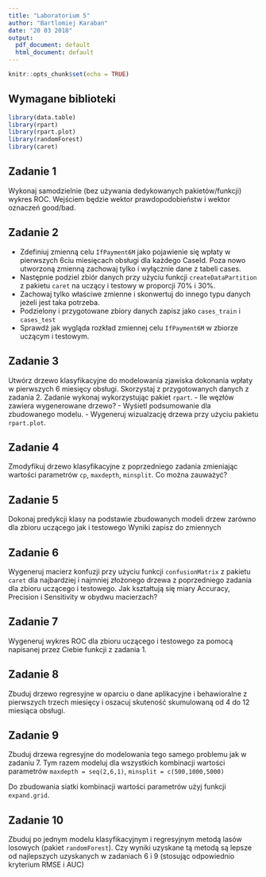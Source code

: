 ```yaml
---
title: "Laboratorium 5"
author: "Bartlomiej Karaban"
date: "20 03 2018"
output:
  pdf_document: default
  html_document: default
---
```


```r
knitr::opts_chunk$set(echo = TRUE)
```

## Wymagane biblioteki

```r
library(data.table)
library(rpart)
library(rpart.plot)
library(randomForest)
library(caret)
```



## Zadanie 1

Wykonaj samodzielnie (bez używania dedykowanych pakietów/funkcji) wykres ROC. Wejściem będzie wektor prawdopodobieństw i wektor oznaczeń good/bad.



## Zadanie 2
 
 - Zdefiniuj zmienną celu `IfPayment6M` jako pojawienie się wpłaty w pierwszych 6ciu miesięcach obsługi dla każdego CaseId. Poza nowo utworzoną zmienną zachowaj tylko i wyłącznie dane z tabeli cases.
 - Następnie podziel zbiór danych przy użyciu funkcji `createDataPartition` z pakietu `caret` na uczący i testowy w proporcji 70% i 30%.
 - Zachowaj tylko właściwe zmienne i skonwertuj do innego typu danych jeżeli jest taka potrzeba.
 - Podzielony i przygotowane zbiory danych zapisz jako `cases_train` i `cases_test`
 - Sprawdź jak wygląda rozkład zmiennej celu `IfPayment6M` w zbiorze uczącym i testowym.
 

## Zadanie 3

Utwórz drzewo klasyfikacyjne do modelowania zjawiska dokonania wpłaty w  pierwszych 6 miesięcy obsługi. Skorzystaj z przygotowanych danych z zadania 2. Zadanie wykonaj wykorzystując pakiet `rpart`. 
- Ile węzłów zawiera wygenerowane drzewo?
- Wyśietl podsumowanie dla zbudowanego modelu.
- Wygeneruj wizualzację drzewa przy użyciu pakietu `rpart.plot`.

## Zadanie 4

Zmodyfikuj drzewo klasyfikacyjne z poprzedniego zadania zmieniając wartości parametrów `cp`, `maxdepth`, `minsplit`. Co można zauważyć?

## Zadanie 5

Dokonaj predykcji klasy na podstawie zbudowanych modeli drzew zarówno dla zbioru uczącego jak i testowego
Wyniki zapisz do zmiennych

## Zadanie 6

Wygeneruj macierz konfuzji przy użyciu funkcji `confusionMatrix` z pakietu `caret` dla najbardziej i najmniej złożonego drzewa z poprzedniego zadania dla zbioru uczącego i testowego. Jak kształtują się miary Accuracy, Precision i Sensitivity w obydwu macierzach?

## Zadanie 7

Wygeneruj wykres ROC dla zbioru uczącego i testowego za pomocą napisanej przez Ciebie funkcji z zadania 1.

## Zadanie 8

Zbuduj drzewo regresyjne w oparciu o dane aplikacyjne i behawioralne z pierwszych trzech miesięcy i 
oszacuj skuteność skumulowaną od 4 do 12 miesiąca obsługi.

## Zadanie 9

Zbuduj drzewa regresyjne do modelowania tego samego problemu jak w zadaniu 7. Tym razem modeluj
dla wszystkich kombinacji wartości parametrów `maxdepth = seq(2,6,1)`, `minsplit = c(500,1000,5000)`

Do zbudowania siatki kombinacji wartości parametrów użyj funkcji `expand.grid`.

## Zadanie 10

Zbuduj po jednym modelu klasyfikacyjnym i regresyjnym metodą lasów losowych (pakiet `randomForest`). Czy wyniki uzyskane tą metodą są lepsze od najlepszych uzyskanych w zadaniach 6 i 9 (stosując odpowiednio kryterium RMSE i AUC)

